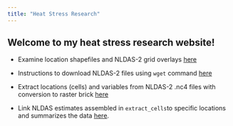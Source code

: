```yaml
---
title: "Heat Stress Research"
---
```


  
## Welcome to my heat stress research website!  


- Examine location shapefiles and NLDAS-2 grid overlays [here](analysis/shapefiles.html)  

- Instructions to download NLDAS-2 files using `wget` command [here](analysis/nldas_wget.html)  

- Extract locations (cells) and variables from NLDAS-2 .nc4 files with conversion to raster brick [here](analysis/extract_cells.html)  

- Link NLDAS estimates assembled in `extract_cells`to specific locations and summarizes the data [here](analysis/installation_nldas.html).